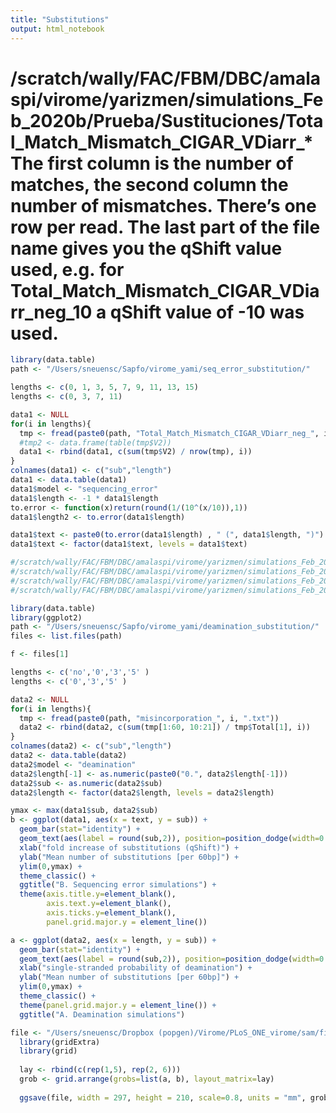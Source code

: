 ```yaml
---
title: "Substitutions"
output: html_notebook
---
```


 
# /scratch/wally/FAC/FBM/DBC/amalaspi/virome/yarizmen/simulations_Feb_2020b/Prueba/Sustituciones/Total_Match_Mismatch_CIGAR_VDiarr_* The first column is the number of matches, the second column the number of mismatches. There’s one row per read. The last part of the file name gives you the qShift value used, e.g. for Total_Match_Mismatch_CIGAR_VDiarr_neg_10 a qShift value of -10 was used.
```r
library(data.table)
path <- "/Users/sneuensc/Sapfo/virome_yami/seq_error_substitution/"

lengths <- c(0, 1, 3, 5, 7, 9, 11, 13, 15)
lengths <- c(0, 3, 7, 11)

data1 <- NULL
for(i in lengths){
  tmp <- fread(paste0(path, "Total_Match_Mismatch_CIGAR_VDiarr_neg_", i))
  #tmp2 <- data.frame(table(tmp$V2))
  data1 <- rbind(data1, c(sum(tmp$V2) / nrow(tmp), i))
}
colnames(data1) <- c("sub","length")
data1 <- data.table(data1)
data1$model <- "sequencing_error"
data1$length <- -1 * data1$length
to.error <- function(x)return(round(1/(10^(x/10)),1))
data1$length2 <- to.error(data1$length)

data1$text <- paste0(to.error(data1$length) , " (", data1$length, ")")
data1$text <- factor(data1$text, levels = data1$text)


```

```r
#/scratch/wally/FAC/FBM/DBC/amalaspi/virome/yarizmen/simulations_Feb_2020b/results_Mapeo_No_Deam_length_60 without deamination
#/scratch/wally/FAC/FBM/DBC/amalaspi/virome/yarizmen/simulations_Feb_2020b/Deamination/Deam_singlstr_0/results_Mapeo with 0.05 deamination
#/scratch/wally/FAC/FBM/DBC/amalaspi/virome/yarizmen/simulations_Feb_2020b/Deamination/Deam_singlstr_3/results_Mapeo_Deam_3 with 0.3 deamination
#/scratch/wally/FAC/FBM/DBC/amalaspi/virome/yarizmen/simulations_Feb_2020b/Deamination/Deam_singlstr_5/results_Mapeo_Deam_5 with 0.5 deamination

library(data.table)
library(ggplot2)
path <- "/Users/sneuensc/Sapfo/virome_yami/deamination_substitution/"
files <- list.files(path)

f <- files[1]

lengths <- c('no','0','3','5' )
lengths <- c('0','3','5' )

data2 <- NULL
for(i in lengths){
  tmp <- fread(paste0(path, "misincorporation_", i, ".txt"))
  data2 <- rbind(data2, c(sum(tmp[1:60, 10:21]) / tmp$Total[1], i))
}
colnames(data2) <- c("sub","length")
data2 <- data.table(data2)
data2$model <- "deamination"
data2$length[-1] <- as.numeric(paste0("0.", data2$length[-1]))
data2$sub <- as.numeric(data2$sub)
data2$length <- factor(data2$length, levels = data2$length)
```


```r

ymax <- max(data1$sub, data2$sub)
b <- ggplot(data1, aes(x = text, y = sub)) +
  geom_bar(stat="identity") +
  geom_text(aes(label = round(sub,2)), position=position_dodge(width=0.9), vjust=-0.25, cex=3.5) +
  xlab("fold increase of substitutions (qShift)") +
  ylab("Mean number of substitutions [per 60bp]") +
  ylim(0,ymax) +
  theme_classic() +
  ggtitle("B. Sequencing error simulations") +
  theme(axis.title.y=element_blank(),
        axis.text.y=element_blank(),
        axis.ticks.y=element_blank(),
        panel.grid.major.y = element_line())

a <- ggplot(data2, aes(x = length, y = sub)) +
  geom_bar(stat="identity") +
  geom_text(aes(label = round(sub,2)), position=position_dodge(width=0.9), vjust=-0.25, cex=3.5) +
  xlab("single-stranded probability of deamination") +
  ylab("Mean number of substitutions [per 60bp]") +
  ylim(0,ymax) +
  theme_classic() +
  theme(panel.grid.major.y = element_line()) +
  ggtitle("A. Deamination simulations")

file <- "/Users/sneuensc/Dropbox (popgen)/Virome/PLoS_ONE_virome/sam/figure_3_substitutions.pdf"
  library(gridExtra)
  library(grid)
  
  lay <- rbind(c(rep(1,5), rep(2, 6)))
  grob <- grid.arrange(grobs=list(a, b), layout_matrix=lay)   
  
  ggsave(file, width = 297, height = 210, scale=0.8, units = "mm", grob)
```

